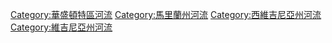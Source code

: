 {{Commons cat|Potomac River}}
[[Category:華盛頓特區河流|Category:華盛頓特區河流]]
[[Category:馬里蘭州河流|Category:馬里蘭州河流]]
[[Category:西維吉尼亞州河流|Category:西維吉尼亞州河流]]
[[Category:維吉尼亞州河流|Category:維吉尼亞州河流]]